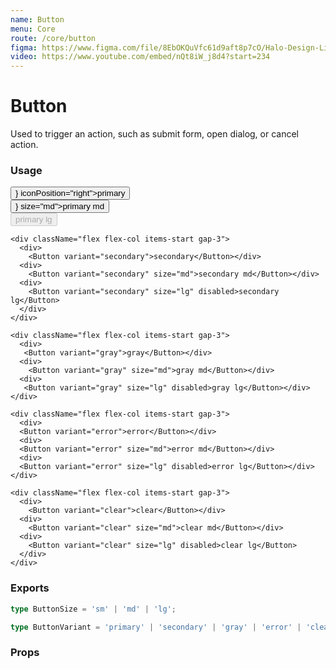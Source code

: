 ```yaml
---
name: Button
menu: Core
route: /core/button
figma: https://www.figma.com/file/8EbOKQuVfc61d9aft8p7cO/Halo-Design-Library?node-id=12%3A1419
video: https://www.youtube.com/embed/nQt8iW_j8d4?start=234
---
```




# Button

Used to trigger an action, such as submit form, open dialog, or cancel action.

### Usage

<Playground>
  <div className="flex flex-row gap-5">
    <div className="flex flex-col items-start gap-3">
      <div>
        <Button icon={<ChevronDownIcon />} iconPosition="right">primary</Button></div>
      <div>
        <Button icon={<SearchIcon />} size="md">primary md</Button></div>
      <div>
        <Button size="lg" disabled>primary lg</Button>
      </div>
    </div>

    <div className="flex flex-col items-start gap-3">
      <div>
        <Button variant="secondary">secondary</Button></div>
      <div>
        <Button variant="secondary" size="md">secondary md</Button></div>
      <div>
        <Button variant="secondary" size="lg" disabled>secondary lg</Button>
      </div>
    </div>

    <div className="flex flex-col items-start gap-3">
      <div>
       <Button variant="gray">gray</Button></div>
      <div>
        <Button variant="gray" size="md">gray md</Button></div>
      <div>
       <Button variant="gray" size="lg" disabled>gray lg</Button></div>
    </div>

    <div className="flex flex-col items-start gap-3">
      <div>
      <Button variant="error">error</Button></div>
      <div>
      <Button variant="error" size="md">error md</Button></div>
      <div>
      <Button variant="error" size="lg" disabled>error lg</Button></div>
    </div>

    <div className="flex flex-col items-start gap-3">
      <div>
        <Button variant="clear">clear</Button></div>
      <div>
        <Button variant="clear" size="md">clear md</Button></div>
      <div>
        <Button variant="clear" size="lg" disabled>clear lg</Button>
      </div>
    </div>

  </div >
</Playground>

### Exports

```ts
type ButtonSize = 'sm' | 'md' | 'lg';
```

```ts
type ButtonVariant = 'primary' | 'secondary' | 'gray' | 'error' | 'clear';
```

### Props

<Props of={Button} />
